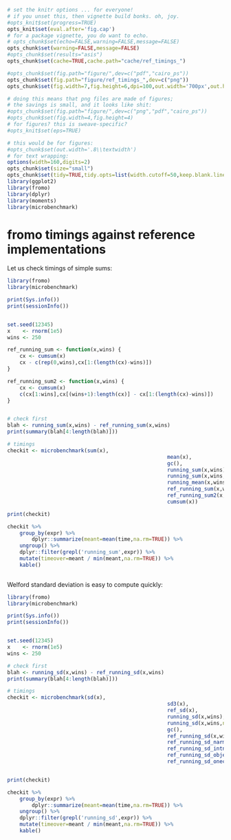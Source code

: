 ```r
# set the knitr options ... for everyone!
# if you unset this, then vignette build bonks. oh, joy.
#opts_knit$set(progress=TRUE)
opts_knit$set(eval.after='fig.cap')
# for a package vignette, you do want to echo.
# opts_chunk$set(echo=FALSE,warning=FALSE,message=FALSE)
opts_chunk$set(warning=FALSE,message=FALSE)
#opts_chunk$set(results="asis")
opts_chunk$set(cache=TRUE,cache.path="cache/ref_timings_")

#opts_chunk$set(fig.path="figure/",dev=c("pdf","cairo_ps"))
opts_chunk$set(fig.path="figure/ref_timings_",dev=c("png"))
opts_chunk$set(fig.width=7,fig.height=6,dpi=100,out.width='700px',out.height='600px')

# doing this means that png files are made of figures;
# the savings is small, and it looks like shit:
#opts_chunk$set(fig.path="figure/",dev=c("png","pdf","cairo_ps"))
#opts_chunk$set(fig.width=4,fig.height=4)
# for figures? this is sweave-specific?
#opts_knit$set(eps=TRUE)

# this would be for figures:
#opts_chunk$set(out.width='.8\\textwidth')
# for text wrapping:
options(width=160,digits=2)
opts_chunk$set(size="small")
opts_chunk$set(tidy=TRUE,tidy.opts=list(width.cutoff=50,keep.blank.line=TRUE))
library(ggplot2)
library(fromo)
library(dplyr)
library(moments)
library(microbenchmark)
```

# fromo timings against reference implementations

Let us check timings of simple sums:

```r
library(fromo)
library(microbenchmark)

print(Sys.info())
print(sessionInfo())


set.seed(12345)
x    <- rnorm(1e5)
wins <- 250

ref_running_sum <- function(x,wins) {
	cx <- cumsum(x)
	cx - c(rep(0,wins),cx[1:(length(cx)-wins)])
}

ref_running_sum2 <- function(x,wins) {
	cx <- cumsum(x)
	c(cx[1:wins],cx[(wins+1):length(cx)] - cx[1:(length(cx)-wins)])
}


# check first
blah <- running_sum(x,wins) - ref_running_sum(x,wins)
print(summary(blah[4:length(blah)]))

# timings
checkit <- microbenchmark(sum(x),
													mean(x),
													gc(),
													running_sum(x,wins),
													running_sum(x,wins,na_rm=FALSE,restart_period=50000L),
													running_mean(x,wins),
													ref_running_sum(x,wins),
													ref_running_sum2(x,wins),
													cumsum(x))

print(checkit)

checkit %>%
	group_by(expr) %>%
		dplyr::summarize(meant=mean(time,na.rm=TRUE)) %>%
	ungroup() %>%
	dplyr::filter(grepl('running_sum',expr)) %>%
	mutate(timeover=meant / min(meant,na.rm=TRUE)) %>%
	kable()
	

```

Welford standard deviation is easy to compute quickly:



```r
library(fromo)
library(microbenchmark)

print(Sys.info())
print(sessionInfo())


set.seed(12345)
x    <- rnorm(1e5)
wins <- 250

# check first
blah <- running_sd(x,wins) - ref_running_sd(x,wins)
print(summary(blah[4:length(blah)]))

# timings
checkit <- microbenchmark(sd(x),
													sd3(x), 
													ref_sd(x),
													running_sd(x,wins),
													running_sd(x,wins,na_rm=FALSE,restart_period=50000L),
													gc(),
													ref_running_sd(x,wins),
													ref_running_sd_narm(x,wins),
													ref_running_sd_intnel(x,wins),
													ref_running_sd_objecty(x,wins),
													ref_running_sd_onecheck(x,wins))


print(checkit)

checkit %>%
	group_by(expr) %>%
		dplyr::summarize(meant=mean(time,na.rm=TRUE)) %>%
	ungroup() %>%
	dplyr::filter(grepl('running_sd',expr)) %>%
	mutate(timeover=meant / min(meant,na.rm=TRUE)) %>%
	kable()
	

```


